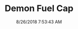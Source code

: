 ---
width: 2000
height: 1333
title: Demon Fuel Cap
description: Fuel Filler Cap on a Dodge Demon
date: 8/26/2018 7:53:43 AM
cameraMake: Sony
cameraModel: ILCE-7M2
lens: FE 16-35mm F4 ZA OSS
settingsfStop: f/4.5
settingsISO: ISO 50
settingsShutter: 1/15
settingsFocalLength: 34 mm
---